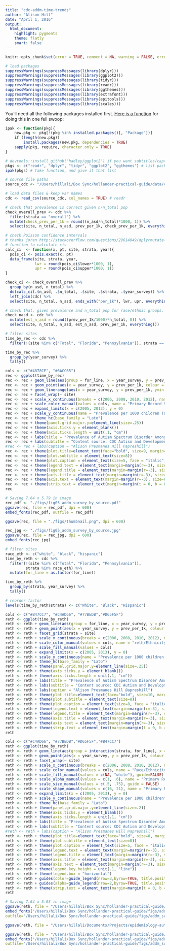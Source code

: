 ```yaml
---
title: "cdc-addm-time-trends"
author: "Alison Hill"
date: "April 1, 2016"
output:
  html_document:
    highlight: pygments
    theme: flatly
    smart: false
---
```


```r
knitr::opts_chunk$set(error = TRUE, comment = NA, warning = FALSE, error = FALSE, message = FALSE, tidy = FALSE, fig.path="figs/", echo = TRUE)
```

```r
# load packages
suppressWarnings(suppressMessages(library(dplyr)))
suppressWarnings(suppressMessages(library(ggplot2))) 
suppressWarnings(suppressMessages(library(tidyr)))
suppressWarnings(suppressMessages(library(readr)))
suppressWarnings(suppressMessages(library(ggthemes)))
suppressWarnings(suppressMessages(library(extrafont)))
suppressWarnings(suppressMessages(library(epitools)))
suppressWarnings(suppressMessages(library(scales)))
```

You'll need all the following packages installed first. [Here is a function](https://gist.github.com/stevenworthington/3178163) for doing this in one fell swoop:

```r
ipak <- function(pkg){
    new.pkg <- pkg[!(pkg %in% installed.packages()[, "Package"])]
    if (length(new.pkg)) 
        install.packages(new.pkg, dependencies = TRUE)
    sapply(pkg, require, character.only = TRUE)
}
```

```r
# devtools::install_github("hadley/ggplot2") if you want subtitles/captions
pkgs <- c("readr", "dplyr", "tidyr", "ggplot2", "ggthemes") # list packages needed
ipak(pkgs) # take function, and give it that list
```

```r
# source file paths
source_cdc <- "/Users/hillali/Box Sync/hollander-practical-guide/data/cleaned_up_cdc_data/addm-since-2006.csv"

# load data files & keep var names
cdc <- read_csv(source_cdc, col_names = TRUE) # readr
```


```r
# check that prevalence is correct given n/n_total pop
check_overall_prev <- cdc %>%
  filter(strata == "overall") %>%
  mutate(check_prev_per_1k = round((n_asd/n_total)*1000, 1)) %>%
  select(site, n_total, n_asd, prev_per_1k, check_prev_per_1k, everything())

# check Poisson confidence intervals
# thanks joran http://stackoverflow.com/questions/29614849/dplyrmutate-to-add-multiple-values
# function to calculate cis
calc_ci  <- function(x, pt, site, strata, year){
  pois_ci <- pois.exact(x, pt)
  data_frame(site, strata, year, 
             lwr = round(pois_ci$lower*1000, 1),
             upr = round(pois_ci$upper*1000, 1))
}

check_ci <- check_overall_prev %>%
  group_by(n_asd, n_total) %>%
  do(calc_ci(.$n_asd, .$n_total, .$site, .$strata, .$year_survey)) %>%
  left_join(cdc) %>%
  select(site, n_total, n_asd, ends_with("per_1k"), lwr, upr, everything())

# check that, given prevalence and n_total pop for race/ethnic groups, n + CI make sense
check_nasd <- cdc %>%
  mutate(est_n_asd = round((prev_per_1k/1000)*n_total, 0)) %>%
  select(site, n_total, n_asd, est_n_asd, prev_per_1k, everything())
```


```r
# filter sites 
time_by_rec <- cdc %>%
  filter(!(site %in% c("Total", "Florida", "Pennsylvania")), strata == "overall")

time_by_rec %>%
  group_by(year_survey) %>%
  tally()
```


```r
cols <- c("#4878CF", "#6ACC65")
rec <- ggplot(time_by_rec) 
rec <- rec + geom_line(aes(group = for_line, x = year_survey, y = prev_per_1k, colour = data_source), lty = 3, lwd = .4) 
rec <- rec + geom_point(aes(x = year_survey, y = prev_per_1k, colour = data_source), size = 1.5) 
rec <- rec + geom_linerange(aes(x = year_survey, y = prev_per_1k, ymin = l95_per_1k, ymax = u95_per_1k,  colour = data_source), size = .5, alpha = .9) 
rec <- rec + facet_wrap(~ site) 
rec <- rec + scale_x_continuous(breaks = c(2006, 2008, 2010, 2012), name = "Survey Year") 
rec <- rec + scale_color_manual(values = cols, name = "Primary Record Source", labels = c("Educational + Health", "Health only")) 
rec <- rec + expand_limits(x = c(2005, 2013), y = 0) 
rec <- rec + scale_y_continuous(name = "Prevalence per 1000 children (95% CI)") 
rec <- rec + theme_hc(base_family = "Lato")  
rec <- rec + theme(panel.grid.major.y=element_line(size=.25))
rec <- rec + theme(axis.ticks.y = element_blank())
rec <- rec + theme(axis.ticks.length = unit(.1, "cm"))
rec <- rec + labs(title = "Prevalence of Autism Spectrum Disorder Among Children Aged 8 Years in the US by Record Source, 2006-2012")
rec <- rec + labs(subtitle = "Content source: CDC Autism and Developmental Disabilities Monitoring Network")
#rec <- rec + labs(caption = "Alison Presmanes Hill @apreshill")
rec <- rec + theme(plot.title=element_text(face="bold", size=9, margin=margin(b=6)))
rec <- rec + theme(plot.subtitle = element_text(size=8))
rec <- rec + theme(plot.caption = element_text(size=5, face = "italic", color = "darkgray"))
rec <- rec + theme(legend.text = element_text(margin=margin(r=-3), size=8))
rec <- rec + theme(legend.title = element_text(margin=margin(r=-3), size=8))
rec <- rec + theme(axis.title = element_text(margin=margin(r=-3), size=8))
rec <- rec + theme(axis.text = element_text(margin=margin(r=-3), size=6))
rec <- rec + theme(strip.text = element_text(margin=margin(t = 0, b = 0), lineheight = .01, size = 8))
rec
```


```r
# Saving 7.64 x 5.79 in image
rec_pdf <- "./figs/fig05_addm_survey_by_source.pdf"
ggsave(rec, file = rec_pdf, dpi = 600)
embed_fonts(rec_pdf, outfile = rec_pdf)

ggsave(rec, file = "./figs/thumbnail.png", dpi = 600)

rec_jpg <- "./figs/fig05_addm_survey_by_source.jpg"
ggsave(rec, file = rec_jpg, dpi = 600)
embed_fonts(rec_jpg)
```

```r
# filter sites 
race_eth <- c("white", "black", "hispanic")
time_by_reth <- cdc %>%
  filter(!(site %in% c("Total", "Florida", "Pennsylvania")), 
         strata %in% race_eth) %>%
  mutate(for_line = as.factor(for_line))

time_by_reth %>%
  group_by(strata, year_survey) %>%
  tally()

# reorder factor
levels(time_by_reth$strata) <- c("White", "Black", "Hispanic")
```

```r
cols <- c("#B47CC7", "#C4AD66", "#77BEDB","#D65F5F")
reth <- ggplot(time_by_reth) 
reth <- reth + geom_line(aes(group = for_line, x = year_survey, y = prev_per_1k, colour = strata), lty = 1, alpha = .5) 
reth <- reth + geom_point(aes(x = year_survey, y = prev_per_1k, colour = strata)) 
reth <- reth + facet_grid(strata ~ site) 
reth <- reth + scale_x_continuous(breaks = c(2006, 2008, 2010, 2012), name = "Survey Year") 
reth <- reth + scale_color_manual(values = cols, name = "reth/Ethnicity") 
reth <- reth + scale_fill_manual(values = cols) 
reth <- reth + expand_limits(x = c(2005, 2013), y = 0) 
reth <- reth + scale_y_continuous(name = "Prevalence per 1000 children (95% CI)") 
reth <- reth + theme_hc(base_family = "Lato")  
reth <- reth + theme(panel.grid.major.y=element_line(size=.25))
reth <- reth + theme(axis.ticks.y = element_blank())
reth <- reth + theme(axis.ticks.length = unit(.1, "cm"))
reth <- reth + labs(title = "Prevalence of Autism Spectrum Disorder Among Children Aged 8 Years in the US, 2006-2012")
reth <- reth + labs(subtitle = "Content source: CDC Autism and Developmental Disabilities Monitoring (ADDM) Network")
reth <- reth + labs(caption = "Alison Presmanes Hill @apreshill")
reth <- reth + theme(plot.title=element_text(face="bold", size=10, margin=margin(b=6)))
reth <- reth + theme(plot.subtitle = element_text(size=8))
reth <- reth + theme(plot.caption = element_text(size=8, face = "italic"))
reth <- reth + theme(legend.text = element_text(margin=margin(r=-3), size=8))
reth <- reth + theme(legend.title = element_text(margin=margin(r=-3), size=8))
reth <- reth + theme(axis.title = element_text(margin=margin(r=-3), size=8))
reth <- reth + theme(axis.text = element_text(margin=margin(r=-3), size=6))
reth <- reth + theme(strip.text = element_text(margin=margin(t = 0, b = 0), lineheight = .01, size = 8))
reth
```

```r
cols <- c("#C4AD66", "#77BEDB","#D65F5F","#B47CC7")
reth <- ggplot(time_by_reth) 
reth <- reth + geom_line(aes(group = interaction(strata, for_line), x = year_survey, y = prev_per_1k, colour = strata, alpha = data_source, size = data_source)) 
reth <- reth + geom_point(aes(x = year_survey, y = prev_per_1k, colour = strata, shape = data_source, fill = data_source)) 
reth <- reth + facet_wrap(~ site) 
reth <- reth + scale_x_continuous(breaks = c(2006, 2008, 2010, 2012), name = "Survey Year") 
reth <- reth + scale_color_manual(values = cols, name = "Race/Ethnicity", breaks = c("white", "black", "hispanic"), labels = c("White", "Black", "Hispanic")) 
reth <- reth + scale_fill_manual(values = c(NA, "white"), guide=FALSE) #fill points conditionally
reth <- reth + scale_alpha_manual(values = c(1, .6), name = "Primary Record Source", labels = c("Educational + Health", "Health only"))
reth <- reth + scale_size_manual(values = c(.5, .75), guide = FALSE)
reth <- reth + scale_shape_manual(values = c(16, 21), name = "Primary Record Source", labels = c("Educational + Health", "Health only")) # change shapes
reth <- reth + expand_limits(x = c(2005, 2013), y = 0) 
reth <- reth + scale_y_continuous(name = "Prevalence per 1000 children") 
reth <- reth + theme_hc(base_family = "Lato")  
reth <- reth + theme(panel.grid.major.y=element_line(size=.2))
reth <- reth + theme(axis.ticks.y = element_blank())
reth <- reth + theme(axis.ticks.length = unit(.1, "cm"))
reth <- reth + labs(title = "Prevalence of Autism Spectrum Disorder Among Children Aged 8 Years in the US by Race/Ethnicity, 2006-2012")
reth <- reth + labs(subtitle = "Content source: CDC Autism and Developmental Disabilities Monitoring Network")
#reth <- reth + labs(caption = "Alison Presmanes Hill @apreshill")
reth <- reth + theme(plot.title=element_text(face="bold", size=8, margin=margin(b=6)))
reth <- reth + theme(plot.subtitle = element_text(size=8))
reth <- reth + theme(plot.caption = element_text(size=5, face = "italic", colour = "darkgray"))
reth <- reth + theme(legend.text = element_text(margin=margin(r=-3), size=8))
reth <- reth + theme(legend.title = element_text(margin=margin(r=-3), size=8))
reth <- reth + theme(axis.title = element_text(margin=margin(r=-3), size=8))
reth <- reth + theme(axis.text = element_text(margin=margin(r=-3), size=6))
reth <- reth + theme(legend.key.height = unit(.1, "line"))
reth <- reth + theme(legend.box = "horizontal")
reth <- reth + guides(color=guide_legend(nrow=3,byrow=TRUE, title.position = "top", order = 1))
reth <- reth + guides(alpha=guide_legend(nrow=2,byrow=TRUE, title.position = "top", override.aes = list(fill = "white")))
reth <- reth + theme(strip.text = element_text(margin=margin(t = 0, b = 0), lineheight = .01, size = 8))
reth
```

```r
# Saving 7.64 x 5.03 in image
ggsave(reth, file = "/Users/hillali/Box Sync/hollander-practical-guide/figs/addm_survey_by_reth.pdf", dpi = 600)
embed_fonts("/Users/hillali/Box Sync/hollander-practical-guide/figs/addm_survey_by_reth.pdf",
outfile="/Users/hillali/Box Sync/hollander-practical-guide/figs/addm_survey_by_reth.pdf")

ggsave(reth, file = "/Users/hillali/Documents/Projects/epidemiology-autism/figs/thumbnail2.png", dpi = 600)

ggsave(reth, file = "/Users/hillali/Box Sync/hollander-practical-guide/figs/addm_survey_by_reth.jpg", dpi = 600)
embed_fonts("/Users/hillali/Box Sync/hollander-practical-guide/figs/addm_survey_by_reth.jpg",
outfile="/Users/hillali/Box Sync/hollander-practical-guide/figs/addm_survey_by_reth.jpg")

```


